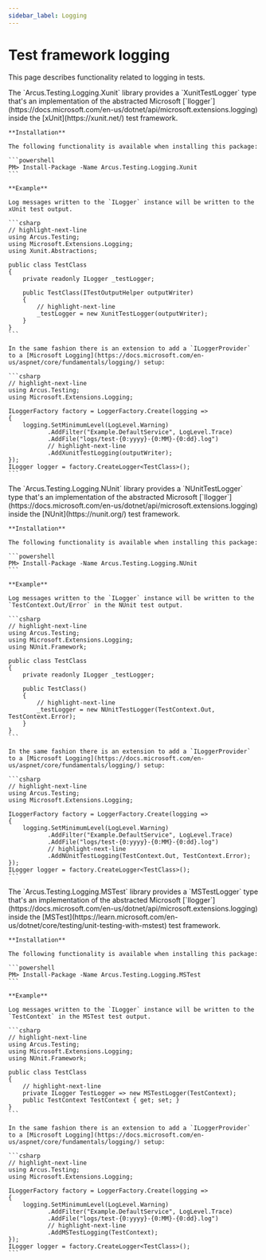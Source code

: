 ```yaml
---
sidebar_label: Logging
---
```



# Test framework logging
This page describes functionality related to logging in tests.

<Tabs groupId="testing-frameworks">
  <TabItem value="xunit" label="xUnit" default>
    The `Arcus.Testing.Logging.Xunit` library provides a `XunitTestLogger` type that's an implementation of the abstracted Microsoft [`Ilogger`](https://docs.microsoft.com/en-us/dotnet/api/microsoft.extensions.logging)
    inside the [xUnit](https://xunit.net/) test framework.
    
    **Installation**
    
    The following functionality is available when installing this package:
    
    ```powershell
    PM> Install-Package -Name Arcus.Testing.Logging.Xunit
    ```
    
    **Example**

    Log messages written to the `ILogger` instance will be written to the xUnit test output.
    
    ```csharp
    // highlight-next-line
    using Arcus.Testing;
    using Microsoft.Extensions.Logging;
    using Xunit.Abstractions;
    
    public class TestClass
    {
        private readonly ILogger _testLogger;
    
        public TestClass(ITestOutputHelper outputWriter)
        {
            // highlight-next-line
            _testLogger = new XunitTestLogger(outputWriter);
        }
    }
    ```

    In the same fashion there is an extension to add a `ILoggerProvider` to a [Microsoft Logging](https://docs.microsoft.com/en-us/aspnet/core/fundamentals/logging/) setup:

    ```csharp
    // highlight-next-line
    using Arcus.Testing;
    using Microsoft.Extensions.Logging;

    ILoggerFactory factory = LoggerFactory.Create(logging =>
    {
        logging.SetMinimumLevel(LogLevel.Warning)
               .AddFilter("Example.DefaultService", LogLevel.Trace)
               .AddFile("logs/test-{0:yyyy}-{0:MM}-{0:dd}.log")
               // highlight-next-line
               .AddXunitTestLogging(outputWriter);
    });
    ILogger logger = factory.CreateLogger<TestClass>();
    ```
  </TabItem>
  <TabItem value="nunit" label="NUnit">
    The `Arcus.Testing.Logging.NUnit` library provides a `NUnitTestLogger` type that's an implementation of the abstracted Microsoft [`Ilogger`](https://docs.microsoft.com/en-us/dotnet/api/microsoft.extensions.logging)
    inside the [NUnit](https://nunit.org/) test framework.

    **Installation**

    The following functionality is available when installing this package:
    
    ```powershell
    PM> Install-Package -Name Arcus.Testing.Logging.NUnit
    ```

    **Example**

    Log messages written to the `ILogger` instance will be written to the `TestContext.Out/Error` in the NUnit test output.
    
    ```csharp
    // highlight-next-line
    using Arcus.Testing;
    using Microsoft.Extensions.Logging;
    using NUnit.Framework;

    public class TestClass
    {
        private readonly ILogger _testLogger;
    
        public TestClass()
        {
            // highlight-next-line
            _testLogger = new NUnitTestLogger(TestContext.Out, TestContext.Error);
        }
    }
    ```

    In the same fashion there is an extension to add a `ILoggerProvider` to a [Microsoft Logging](https://docs.microsoft.com/en-us/aspnet/core/fundamentals/logging/) setup:

    ```csharp
    // highlight-next-line
    using Arcus.Testing;
    using Microsoft.Extensions.Logging;

    ILoggerFactory factory = LoggerFactory.Create(logging =>
    {
        logging.SetMinimumLevel(LogLevel.Warning)
               .AddFilter("Example.DefaultService", LogLevel.Trace)
               .AddFile("logs/test-{0:yyyy}-{0:MM}-{0:dd}.log")
               // highlight-next-line
               .AddNUnitTestLogging(TestContext.Out, TestContext.Error);
    });
    ILogger logger = factory.CreateLogger<TestClass>();
    ```
  </TabItem>
  <TabItem value="mstest" label="MSTest">
    The `Arcus.Testing.Logging.MSTest` library provides a `MSTestLogger` type that's an implementation of the abstracted Microsoft [`Ilogger`](https://docs.microsoft.com/en-us/dotnet/api/microsoft.extensions.logging)
    inside the [MSTest](https://learn.microsoft.com/en-us/dotnet/core/testing/unit-testing-with-mstest) test framework.
    
    **Installation**

    The following functionality is available when installing this package:
    
    ```powershell
    PM> Install-Package -Name Arcus.Testing.Logging.MSTest
    ```
    
    **Example**

    Log messages written to the `ILogger` instance will be written to the `TestContext` in the MSTest test output.
    
    ```csharp
    // highlight-next-line
    using Arcus.Testing;
    using Microsoft.Extensions.Logging;
    using NUnit.Framework;
    
    public class TestClass
    {
        // highlight-next-line
        private ILogger TestLogger => new MSTestLogger(TestContext);
        public TestContext TestContext { get; set; }
    }
    ```
    
    In the same fashion there is an extension to add a `ILoggerProvider` to a [Microsoft Logging](https://docs.microsoft.com/en-us/aspnet/core/fundamentals/logging/) setup:

    ```csharp
    // highlight-next-line
    using Arcus.Testing;
    using Microsoft.Extensions.Logging;

    ILoggerFactory factory = LoggerFactory.Create(logging =>
    {
        logging.SetMinimumLevel(LogLevel.Warning)
               .AddFilter("Example.DefaultService", LogLevel.Trace)
               .AddFile("logs/test-{0:yyyy}-{0:MM}-{0:dd}.log")
               // highlight-next-line
               .AddMSTestLogging(TestContext);
    });
    ILogger logger = factory.CreateLogger<TestClass>();
    ```
  </TabItem>
</Tabs>